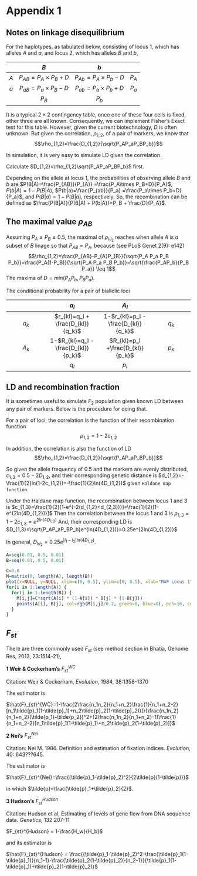 # Appendix 1 {#app-1}

## Notes on linkage disequilibrium {#app:ld}

For the haplotypes, as tabulated below, consisting of locus 1, which has alleles $A$ and $a$, and locus 2, which has alleles $B$ and $b$, 

| | $B$ | $b$ | |
|:-:|:--:|:--:|:-:|
|$A$| $P_{AB}=P_A \times P_B + D$ | $P_{Ab}=P_A \times P_b - D$| $P_A$|
|$a$| $P_{aB}=P_a \times P_B - D$| $P_{ab}=P_a \times P_b + D$| $P_a$|
| |$P_B$|$P_b$| |

It is a typical $2\times2$ contingency table, once one of these four cells is fixed, other three are all known. Consequently, we can implement Fisher's Exact test for this table.
However, given the current biotechnology, $D$ is often unknown. But given the correlation, $\rho_{1,2}$, of a pair of markers, we know that
$$\rho_{1,2}=\frac{D_{1,2}}{\sqrt{P_AP_aP_BP_b}}$$

In simulation, it is very easy to simulate LD given the correlation.

Calculate $D_{1,2}=\rho_{1,2}\sqrt{P_AP_aP_BP_b}$ first.

Depending on the allele at locus 1, the probabilities of observing allele $B$ and $b$ are $P(B|A)=\frac{P_{AB}}{P_{A}} =\frac{P_A\times P_B+D}{P_A}$, $P(b|A)=1-P(B|A)$, $P(b|a)=\frac{P_{ab}}{P_a} =\frac{P_a\times P_b+D}{P_a}$, and $P(B|a)=1-P(B|a)$, respectively. So, the recombination can be defined as $\frac{P(B|A)}{P(B|A) + P(b|A)}=P_B + \frac{D}{P_A}$.

## The maximal value $\rho_{AB}$

Assuming $P_A \leq P_B \leq 0.5$, the maximal of $\rho_{l_1l_2}$ reaches when allele $A$ is $a$ subset of $B$ linage so that $P_{AB}=P_{A}$, because (see PLoS Genet 2(9): e142)
$$\rho_{1,2}=\frac{P_{AB}-P_{A}P_{B}}{\sqrt{P_A P_a P_B P_b}}=\frac{P_A(1-P_B)}{\sqrt{P_A P_a P_B P_b}}=\sqrt{\frac{P_AP_b}{P_B P_a}} \leq 1$$
The maxima of $D=min(P_AP_b, P_BP_a)$.

The conditional probability for a pair of biallelic loci

| | $a_l$ | $A_l$ | |
|:-:|:--:|:--:|:-:|
|$a_k$| $r_{kl}=q_l + \frac{D_{kl}}{q_k}$ | 1-$r_{kl}=p_l - \frac{D_{kl}}{q_k}$ | $q_k$|
|$A_k$| 1-$R_{kl}=q_l - \frac{D_{kl}}{p_k}$ | $R_{kl}=p_l +\frac{D_{kl}}{p_k}$| $p_k$|
| |$q_l$ |$p_l$| |



## LD and recombination fraction
It is sometimes useful to simulate $F_2$ population given known LD between any pair of markers. Below is the procedure for doing that.

For a pair of loci, the correlation is the function of their recombination function
$$\rho_{1,2}=1-2c_{1,2}$$

In addition, the correlation is also the function of LD
$$\rho_{1,2}=\frac{D_{1,2}}{\sqrt{P_AP_aP_BP_b}}$$

So given the allele frequency of 0.5 and the markers are evenly distributed, $c_{1,2}=0.5-2D_{1,2}$, and their corresponding genetic distance is $d_{1,2}=-\frac{1}{2}ln(1-2c_{1,2})=-\frac{1}{2}ln(4D_{1,2})$
given `Haldane map function`.

Under the Haldane map function, the recombination between locus 1 and 3 is $c_{1,3}=\frac{1}{2}[1-e^{-2(d_{1,2}+d_{2,3})}]=\frac{1}{2}[1-e^{2ln(4D_{1,2})}]$
Then the correlation between the locus 1 and 3 is $\rho_{1,3}=1-2c_{1,3}=e^{2ln(4D_{1,2})}$
And, their corresponding LD is
$D_{1,3}=\sqrt{P_AP_aP_BP_b}e^{ln(4D_{1,2})}=0.25e^{2ln(4D_{1,2})}$

In general, $D_{l_1l_2}=0.25e^{|l_1-l_2|ln(4D_{1,2})}$.

```r
A=seq(0.01, 0.5, 0.01)
B=seq(0.01, 0.5, 0.01)

C=0.8
M=matrix(0, length(A), length(B))
plot(x=NULL, y=NULL, xlim=c(0, 0.5), ylim=c(0, 0.5), xlab="MAF Locus 1", ylab="MAF Locus 2", main="the relationship between D")
for(i in 1:length(A)) {
  for(j in 1:length(B)) {
    M[i,j]=C*sqrt(A[i] * (1-A[i]) * B[j] * (1-B[j]))
    points(A[i], B[j], col=rgb(M[i,j]/0.2, green=0, blue=0), pch=16, cex=0.3)
  }
}

```

## $F_{st}$
There are three commonly used $F_{st}$ (see method section in Bhatia, Genome Res, 2013, 23:1514-21),

**1 Weir & Cockerham's** $F_{st}^{WC}$

Citation: Weir & Cockerham, $Evolution$, 1984, 38:1358-1370 

The estimator is

$\hat{F}_{st}^{WC}=1-\frac{2\frac{n_1n_2}{n_1+n_2}\frac{1}{n_1+n_2-2}[n_1\tilde{p}_1(1-\tilde{p}_1)+n_2\tilde{p}_2(1-\tilde{p}_2))]}{\frac{n_1n_2}{n_1+n_2}(\tilde{p_1}-\tilde{p_2})^2+(2\frac{n_1n_2}{n_1+n_2}-1)\frac{1}{n_1+n_2-2}[n_1\tilde{p}_1(1-\tilde{p}_1)+n_2\tilde{p}_2(1-\tilde{p}_2)]}$

**2 Nei's** $F_{st}^{Nei}$

Citation: Nei M. 1986. Definition and estimation of fixation indices. $Evolution$, 40: 643???645.

The estimator is 

$\hat{F}_{st}^{Nei}=\frac{(\tilde{p}_1-\tilde{p}_2)^2}{2\tilde{p}(1-\tilde{p})}$

in which $\tilde{p}=\frac{\tilde{p}_1+\tilde{p}_2}{2}$.

**3 Hudson's** $F_{st}^{Hudson}$ 

Citation: Hudson et al, Estimating of levels of gene flow from DNA sequence data. $Genetics$, 132:207-11

$F_{st}^{Hudson} = 1-\frac{H_w}{H_b}$

and its estimator is

$\hat{F}_{st}^{Hudson} = \frac{(\tilde{p}_1-\tilde{p}_2)^2-\frac{\tilde{p}_1(1-\tilde{p}_1)}{n_1-1}-\frac{\tilde{p}_2(1-\tilde{p}_2)}{n_2-1}}{\tilde{p}_1(1-\tilde{p}_1)+\tilde{p}_2(1-\tilde{p}_2)}$

